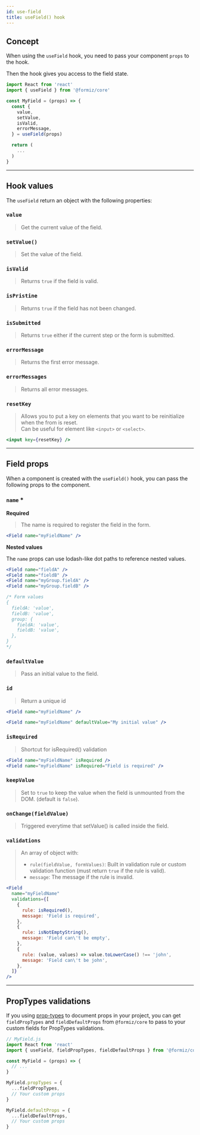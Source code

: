 ```yaml
---
id: use-field
title: useField() hook
---
```



## Concept

When using the `useField` hook, you need to pass your component `props` to the hook.

Then the hook gives you access to the field state.

```jsx
import React from 'react'
import { useField } from '@formiz/core'

const MyField = (props) => {
  const {
    value,
    setValue,
    isValid,
    errorMessage,
  } = useField(props)

  return (
    ...
  )
}
```

---

## Hook values

The `useField` return an object with the following properties:

### `value`

> Get the current value of the field.

### `setValue()`

> Set the value of the field.

### `isValid`

> Returns `true` if the field is valid.

### `isPristine`

> Returns `true` if the field has not been changed.

### `isSubmitted`

> Returns `true` either if the current step or the form is submitted.

### `errorMessage`

> Returns the first error message.

### `errorMessages`

> Returns all error messages.

### `resetKey`

> Allows you to put a key on elements that you want to be reinitialize when the from is reset.<br />
> Can be useful for element like `<input>` or `<select>`.

```jsx
<input key={resetKey} />
```

---

## Field props

When a component is created with the `useField()` hook,
you can pass the following props to the component.

### `name` *
**Required**

> The name is required to register the field in the form.

```jsx
<Field name="myFieldName" />
```

**Nested values**

The `name` props can use lodash-like dot paths to reference nested values.

```jsx
<Field name="fieldA" />
<Field name="fieldB" />
<Field name="myGroup.fieldA" />
<Field name="myGroup.fieldB" />

/* Form values
{
  fieldA: 'value',
  fieldB: 'value',
  group: {
    fieldA: 'value',
    fieldB: 'value',
  },
}
*/
```

### `defaultValue`

> Pass an initial value to the field.

### `id`

> Return a unique id

```jsx
<Field name="myFieldName" />
```

```jsx
<Field name="myFieldName" defaultValue="My initial value" />
```

### `isRequired`

> Shortcut for isRequired() validation

```jsx
<Field name="myFieldName" isRequired />
<Field name="myFieldName" isRequired="Field is required" />
```

### `keepValue`

> Set to `true` to keep the value when the field is unmounted from the DOM. (default is `false`).

### `onChange(fieldValue)`

> Triggered everytime that setValue() is called inside the field.

### `validations`

> An array of object with:
> - `rule(fieldValue, formValues)`: Built in validation rule or custom validation function (must return `true` if the rule is valid).
> - `message`: The message if the rule is invalid.

```jsx
<Field
  name="myFieldName"
  validations={[
    {
      rule: isRequired(),
      message: 'Field is required',
    },
    {
      rule: isNotEmptyString(),
      message: 'Field can\'t be empty',
    },
    {
      rule: (value, values) => value.toLowerCase() !== 'john',
      message: 'Field can\'t be john',
    },
  ]}
/>
```

---

## PropTypes validations

If you using [prop-types](https://www.npmjs.com/package/prop-types) to document props in your project,
you can get `fieldPropTypes` and `fieldDefaultProps` from `@formiz/core` to pass to your custom fields for PropTypes validations.

```jsx
// MyField.js
import React from 'react'
import { useField, fieldPropTypes, fieldDefaultProps } from '@formiz/core'

const MyField = (props) => {
  // ...
}

MyField.propTypes = {
  ...fieldPropTypes,
  // Your custom props
}

MyField.defaultProps = {
  ...fieldDefaultProps,
  // Your custom props
}
```
